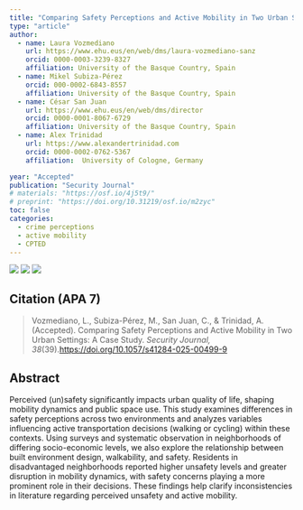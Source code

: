 ```yaml
---
title: "Comparing Safety Perceptions and Active Mobility in Two Urban Settings: A Case Study"
type: "article"
author: 
  - name: Laura Vozmediano
    url: https://www.ehu.eus/en/web/dms/laura-vozmediano-sanz
    orcid: 0000-0003-3239-8327
    affiliation: University of the Basque Country, Spain
  - name: Mikel Subiza-Pérez
    orcid: 000-0002-6843-8557
    affiliation: University of the Basque Country, Spain
  - name: César San Juan
    url: https://www.ehu.eus/en/web/dms/director 
    orcid: 0000-0001-8067-6729
    affiliation: University of the Basque Country, Spain
  - name: Alex Trinidad
    url: https://www.alexandertrinidad.com 
    orcid: 0000-0002-0762-5367
    affiliation:  University of Cologne, Germany

year: "Accepted"
publication: "Security Journal"
# materials: "https://osf.io/4j5t9/"
# preprint: "https://doi.org/10.31219/osf.io/m2zyc"
toc: false
categories:
  - crime perceptions
  - active mobility
  - CPTED
---
```


[![](https://img.shields.io/badge/Final_Version-Published_Version-blue)](https://doi.org/10.1057/s41284-025-00499-9)
[![](https://img.shields.io/badge/PDF-Green_Open_Access-darkgreen)](/files/vozmediano_2025_bilbo_foc_mobili.pdf)
[![](https://img.shields.io/badge/Documents-Supplementary_Materials-darkred)](https://osf.io/4j5t9/)

## Citation (APA 7)

> Vozmediano, L., Subiza-Pérez, M., San Juan, C., & Trinidad, A. (Accepted). Comparing Safety Perceptions and Active Mobility in Two Urban Settings: A Case Study. *Security Journal, 38*(39).<https://doi.org/10.1057/s41284-025-00499-9>


## Abstract
Perceived (un)safety significantly impacts urban quality of life, shaping mobility dynamics and public space use. This study examines differences in safety perceptions across two environments and analyzes variables influencing active transportation decisions (walking or cycling) within these contexts. Using surveys and systematic observation in neighborhoods of differing socio-economic levels, we also explore the relationship between built environment design, walkability, and safety. Residents in disadvantaged neighborhoods reported higher unsafety levels and greater disruption in mobility dynamics, with safety concerns playing a more prominent role in their decisions. These findings help clarify inconsistencies in literature regarding perceived unsafety and active mobility.
